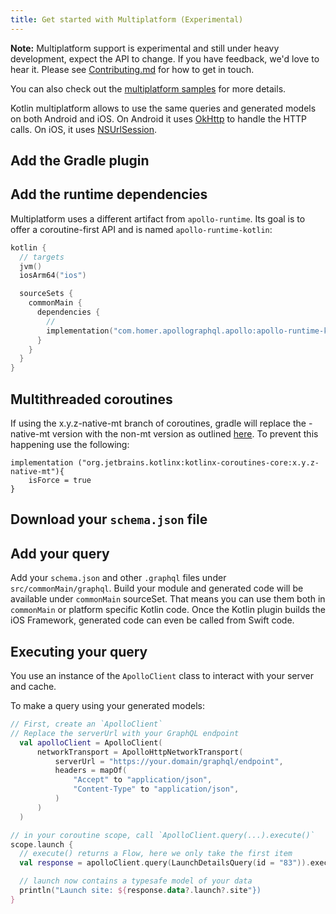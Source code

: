 ```yaml
---
title: Get started with Multiplatform (Experimental)
---
```



**Note:** Multiplatform support is experimental and still under heavy development, expect the API to change. If you have feedback, we'd love to hear it. Please see [Contributing.md](https://github.com/apollographql/apollo-android/blob/main/Contributing.md) for how to get in touch.

You can also check out the [multiplatform samples](https://github.com/apollographql/apollo-android/tree/main/samples) for more details.

Kotlin multiplatform allows to use the same queries and generated models on both Android and iOS. On Android it uses [OkHttp](https://square.github.io/okhttp/) to handle the HTTP calls. On iOS, it uses [NSUrlSession](https://developer.apple.com/documentation/foundation/nsurlsession).

## Add the Gradle plugin

<AddPlugin />

## Add the runtime dependencies

Multiplatform uses a different artifact from `apollo-runtime`. Its goal is to offer a coroutine-first API and is named `apollo-runtime-kotlin`:

```kotlin:title=build.gradle.kts
kotlin {
  // targets
  jvm()
  iosArm64("ios")

  sourceSets {
    commonMain {
      dependencies {
        //
        implementation("com.homer.apollographql.apollo:apollo-runtime-kotlin:x.y.z")
      }
    }
  }
}
```

## Multithreaded coroutines
If using the x.y.z-native-mt branch of coroutines, gradle will replace the -native-mt version with the non-mt version as outlined [here](https://kotlinlang.org/docs/mobile/concurrency-and-coroutines.html#multithreaded-coroutines). To prevent this happening use the following:

```
implementation ("org.jetbrains.kotlinx:kotlinx-coroutines-core:x.y.z-native-mt"){
    isForce = true
}
```

## Download your `schema.json` file

<DownloadSchema />

## Add your query

Add your `schema.json` and other `.graphql` files under `src/commonMain/graphql`. Build your module and generated code will be available
under `commonMain` sourceSet. That means you can use them both in `commonMain` or platform specific Kotlin code. Once the Kotlin plugin builds
the iOS Framework, generated code can even be called from Swift code.

## Executing your query

You use an instance of the `ApolloClient` class to interact with your server and cache.

To make a query using your generated models:

```kotlin
// First, create an `ApolloClient`
// Replace the serverUrl with your GraphQL endpoint
  val apolloClient = ApolloClient(
      networkTransport = ApolloHttpNetworkTransport(
          serverUrl = "https://your.domain/graphql/endpoint",
          headers = mapOf(
              "Accept" to "application/json",
              "Content-Type" to "application/json",
          )
      )
  )

// in your coroutine scope, call `ApolloClient.query(...).execute()`
scope.launch {
  // execute() returns a Flow, here we only take the first item
  val response = apolloClient.query(LaunchDetailsQuery(id = "83")).execute().single()

  // launch now contains a typesafe model of your data
  println("Launch site: ${response.data?.launch?.site"})
}
```


